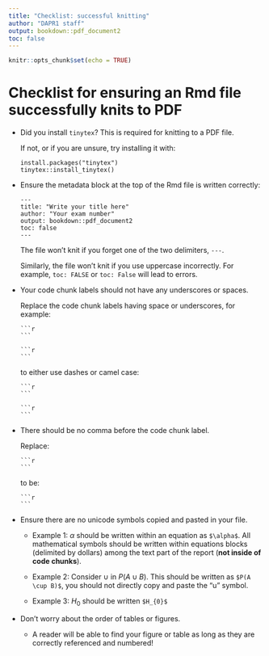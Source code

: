 ```yaml
---
title: "Checklist: successful knitting"
author: "DAPR1 staff"
output: bookdown::pdf_document2
toc: false
---
```


```r
knitr::opts_chunk$set(echo = TRUE)
```


# Checklist for ensuring an Rmd file successfully knits to PDF

- Did you install `tinytex`? This is required for knitting to a PDF file.

    If not, or if you are unsure, try installing it with:
        
    ```
    install.packages("tinytex")
    tinytex::install_tinytex()
    ```

- Ensure the metadata block at the top of the Rmd file is written correctly:
    
    ```
    ---
    title: "Write your title here"
    author: "Your exam number"
    output: bookdown::pdf_document2
    toc: false
    ---
    ```

    The file won't knit if you forget one of the two delimiters, `---`.
    
    Similarly, the file won't knit if you use uppercase incorrectly. For example, `toc: FALSE` or `toc: False` will lead to errors.


- Your code chunk labels should not have any underscores or spaces.
    
    Replace the code chunk labels having space or underscores, for example:
    
    ````verbatim
    ```r
    
    ```
    ````
    
    ````verbatim
    ```r
    
    ```
    ````
    
    to either use dashes or camel case:
    
    ````verbatim
    ```r
    
    ```
    ````
    
    ````verbatim
    ```r
    
    ```
    ````


- There should be no comma before the code chunk label. 
    
    Replace:

    ````verbatim
    ```r
    
    ```
    ````
    
    to be:
    
    ````verbatim
    ```r
    
    ```
    ````


- Ensure there are no unicode symbols copied and pasted in your file.

    - Example 1: $\alpha$ should be written within an equation as `$\alpha$`. All mathematical symbols should be written within equations blocks (delimited by dollars) among the text part of the report (__not inside of code chunks__).
    
    - Example 2: Consider $\cup$ in $P(A \cup B)$. This should be written as `$P(A \cup B)$`, you should not directly copy and paste the "u" symbol.
    
    - Example 3: $H_{0}$ should be written `$H_{0}$`



- Don't worry about the order of tables or figures.

    + A reader will be able to find your figure or table as long as they are correctly referenced and numbered!

